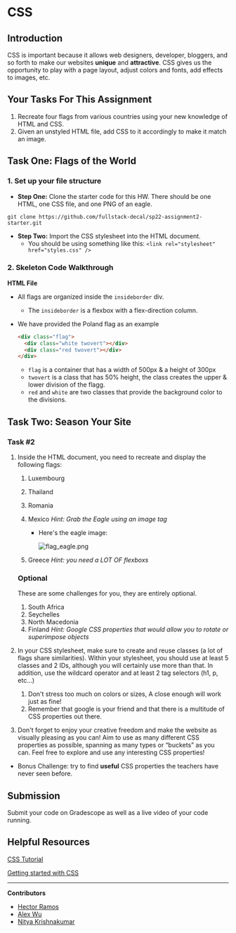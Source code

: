 # CSS

## Introduction

CSS is important because it allows web designers, developer, bloggers, and so forth to make our websites **unique** and **attractive**. CSS gives us the opportunity to play with a page layout, adjust colors and fonts, add effects to images, etc.

## Your Tasks For This Assignment

1. Recreate four flags from various countries using your new knowledge of HTML and CSS.
2. Given an unstyled HTML file, add CSS to it accordingly to make it match an image.

## Task One: Flags of the World

### 1. Set up your file structure

- **Step One:** Clone the starter code for this HW. There should be one HTML, one CSS file, and one PNG of an eagle. 

```shell
git clone https://github.com/fullstack-decal/sp22-assignment2-starter.git
```

- **Step Two:** Import the CSS stylesheet into the HTML document.
    - You should be using something like this:
    `<link rel="stylesheet" href="styles.css" />`

### 2. Skeleton Code Walkthrough

**HTML File**

- All flags are organized inside the `insideborder` div.
    - The `insideborder` is a flexbox with a flex-direction column.
- We have provided the Poland flag as an example
    
    ```html
    <div class="flag">
      <div class="white twovert"></div>
      <div class="red twovert"></div>
    </div>
    ```
    
    - `flag` is a container that has a width of 500px & a height of 300px
    - `twovert` is a class that has 50% height, the class creates the upper & lower division of the flagg.
    - `red` and `white` are two classes that provide the background color to the divisions.

## Task Two: Season Your Site

### Task #2

1. Inside the HTML document, you need to recreate and display the following flags:
    1. Luxembourg 
    2. Thailand
    3. Romania
    4. Mexico  *Hint: Grab the Eagle using an image tag*
        - Here's the eagle image:
            
            ![flag_eagle.png](https://s3-us-west-2.amazonaws.com/secure.notion-static.com/e60478c0-6318-4a20-afc6-64aa41430341/flag_eagle.png)
            
    5. Greece *Hint: you need a LOT OF flexboxs*
    
    ### Optional
    
    These are some challenges for you, they are entirely optional.
    
    1. South Africa
    2. Seychelles
    3. North Macedonia
    4. Finland  *Hint: Google CSS properties that would allow you to rotate or superimpose objects*
2. In your CSS stylesheet, make sure to create and reuse classes (a lot of flags share similarities).  Within your stylesheet, you should use at least 5 classes and 2 IDs, although you will certainly use more than that. In addition, use the wildcard operator and at least 2 tag selectors (h1, p, etc…)
    1. Don't stress too much on colors or sizes, A close enough will work just as fine!
    2. Remember that google is your friend and that there is a multitude of CSS properties out there.
3. Don't forget to enjoy your creative freedom and make the website as visually pleasing as you can! Aim to use as many different CSS properties as possible, spanning as many types or “buckets” as you can. Feel free to explore and use any interesting CSS properties!
- Bonus Challenge: try to find **useful** CSS properties the teachers have never seen before.

## Submission

Submit your code on Gradescope as well as a live video of your code running.

## Helpful Resources

[CSS Tutorial](https://www.w3schools.com/css/)

[Getting started with CSS](https://developer.mozilla.org/en-US/docs/Learn/CSS/First_steps/Getting_started)

---

**Contributors**

- [Hector Ramos](https://www.linkedin.com/in/hector-ramos-/)
- [Alex Wu](https://www.linkedin.com/in/jialin-wu-658929185/)
- [Nitya Krishnakumar](https://www.linkedin.com/in/nitya-krish/)
